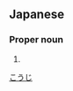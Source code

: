 ==Japanese==
{{ja-kanjitab|宏|次}}

===Proper noun===
{{ja-pos|proper|こうじ}}

# {{given name|male|lang=ja}}

[[Category:Japanese male given names|こうじ]]